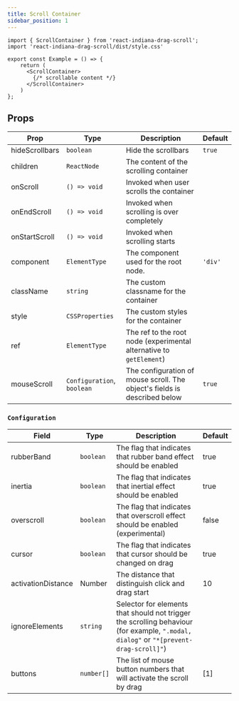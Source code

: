```yaml
---
title: Scroll Container
sidebar_position: 1
---
```


```tsx
import { ScrollContainer } from 'react-indiana-drag-scroll';
import 'react-indiana-drag-scroll/dist/style.css'

export const Example = () => {
    return (
      <ScrollContainer>
        {/* scrollable content */}
      </ScrollContainer>
    )
};
```

## Props

| Prop               | Type           | Description                                                                               | Default |
| ------------------ | -------------- | ----------------------------------------------------------------------------------------- | ------- |
| hideScrollbars     | `boolean`      | Hide the scrollbars                                                                       | `true`  |
| children           | `ReactNode`    | The content of the scrolling container                                                    |
| onScroll           | `() => void`   | Invoked when user scrolls the container                                                   |
| onEndScroll        | `() => void`   | Invoked when scrolling is over completely                                                 |
| onStartScroll      | `() => void`   | Invoked when scrolling starts                                                             |
| component          | `ElementType`  | The component used for the root node.                                                     | `'div'`
| className          | `string`       | The custom classname for the container                                                    |
| style              | `CSSProperties`| The custom styles for the container                                                       |
| ref                | `ElementType`  | The ref to the root node (experimental alternative to `getElement`)                       |
| mouseScroll        | `Configuration`, `boolean` | The configuration of mouse scroll. The object's fields is described below    | `true`

### `Configuration`

| Field              | Type         | Description                                                                               | Default |
| ------------------ | ------------ | ----------------------------------------------------------------------------------------- | ------- |
| rubberBand         | `boolean`    | The flag that indicates that rubber band effect should be enabled                         | true    |
| inertia            | `boolean`    | The flag that indicates that inertial effect should be enabled                            | true    |
| overscroll         | `boolean`    | The flag that indicates that overscroll effect should be enabled (experimental)           | false   |
| cursor             | `boolean`    | The flag that indicates that cursor should be changed on drag                             | true    |
| activationDistance | Number       | The distance that distinguish click and drag start                                        | 10      |
| ignoreElements     | `string`     | Selector for elements that should not trigger the scrolling behaviour (for example, `".modal, dialog"` or `"*[prevent-drag-scroll]"`) |
| buttons            | `number[]`   | The list of mouse button numbers that will activate the scroll by drag                    | [1]


